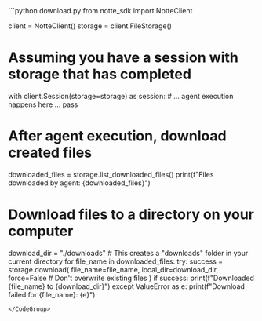 <CodeGroup>
```python download.py
from notte_sdk import NotteClient

client = NotteClient()
storage = client.FileStorage()

# Assuming you have a session with storage that has completed
with client.Session(storage=storage) as session:
    # ... agent execution happens here ...
    pass

# After agent execution, download created files
downloaded_files = storage.list_downloaded_files()
print(f"Files downloaded by agent: {downloaded_files}")

# Download files to a directory on your computer
download_dir = "./downloads"  # This creates a "downloads" folder in your current directory
for file_name in downloaded_files:
    try:
        success = storage.download(
            file_name=file_name,
            local_dir=download_dir,
            force=False  # Don't overwrite existing files
        )
        if success:
            print(f"Downloaded {file_name} to {download_dir}")
    except ValueError as e:
        print(f"Download failed for {file_name}: {e}")
```
</CodeGroup>
